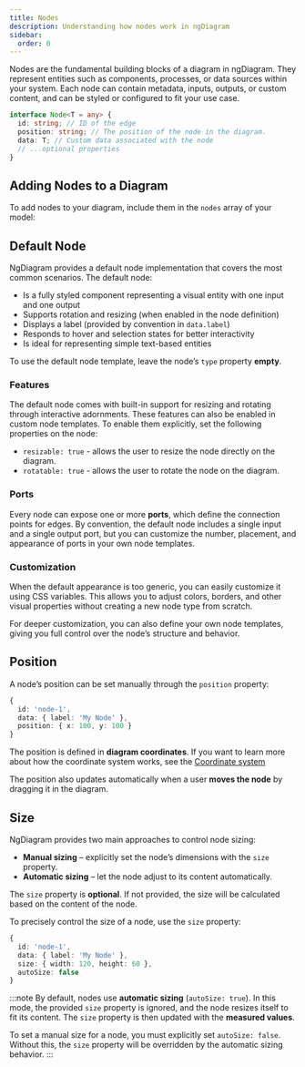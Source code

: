 ```yaml
---
title: Nodes
description: Understanding how nodes work in ngDiagram
sidebar:
  order: 0
---
```



Nodes are the fundamental building blocks of a diagram in ngDiagram.
They represent entities such as components, processes, or data sources within your system. Each node can contain metadata, inputs, outputs, or custom content, and can be styled or configured to fit your use case.

```typescript
interface Node<T = any> {
  id: string; // ID of the edge
  position: string; // The position of the node in the diagram.
  data: T; // Custom data associated with the node
  // ...optional properties
}
```

<LinkCard
  icon="list-format"
  title="Node API"
  href="/docs/api/types/node"
  description="See detailed node properties reference"
/>

## Adding Nodes to a Diagram

To add nodes to your diagram, include them in the `nodes` array of your model:

<CodeSnippet relativePath="nodes/nodes/minimal/diagram.component.ts" />

## Default Node

NgDiagram provides a default node implementation that covers the most common scenarios. The default node:

- Is a fully styled component representing a visual entity with one input and one output
- Supports rotation and resizing (when enabled in the node definition)
- Displays a label (provided by convention in `data.label`)
- Responds to hover and selection states for better interactivity
- Is ideal for representing simple text-based entities

To use the default node template, leave the node’s `type` property **empty**.

### Features

The default node comes with built-in support for resizing and rotating through interactive adornments. These features can also be enabled in custom node templates.
To enable them explicitly, set the following properties on the node:

- `resizable: true` - allows the user to resize the node directly on the diagram.
- `rotatable: true` - allows the user to rotate the node on the diagram.


<RotatableResizableNode />

<CodeSnippet relativePath="nodes/nodes/rotatable-resizable-node/diagram.component.ts" />

<LinkCard icon="list-format" title="Resizing" href="/docs/nodes/resizing" description="Learn about node resizing" />

<LinkCard icon="list-format" title="Rotation" href="/docs/nodes/rotation" description="Learn about node rotation" />

### Ports

Every node can expose one or more **ports**, which define the connection points for edges. By convention, the default node includes a single input and a single output port, but you can customize the number, placement, and appearance of ports in your own node templates.

<LinkCard
  title="Ports"
  href="/docs/internals/nodes/ports"
  description="Read more about ports and how they work in ngDiagram"
/>

### Customization

When the default appearance is too generic, you can easily customize it using CSS variables. This allows you to adjust colors, borders, and other visual properties without creating a new node type from scratch.


<DefaultNode />

<CodeSnippet relativePath="nodes/nodes/default-node/diagram.component.ts" />

For deeper customization, you can also define your own node templates, giving you full control over the node’s structure and behavior.

<LinkCard
  title="Custom Nodes"
  href="/docs/internals/nodes/custom-nodes"
  description="Provide your nodes with unique styles and behaviors"
/>

## Position

A node’s position can be set manually through the `position` property:

```typescript
{
  id: 'node-1',
  data: { label: 'My Node' },
  position: { x: 100, y: 100 }
}
```

The position is defined in **diagram coordinates**. If you want to learn more about how the coordinate system works, see the [Coordinate system](/intro/coordinate-system)

The position also updates automatically when a user **moves the node** by dragging it in the diagram.

## Size

NgDiagram provides two main approaches to control node sizing:

- **Manual sizing** – explicitly set the node’s dimensions with the `size` property.
- **Automatic sizing** – let the node adjust to its content automatically.

The `size` property is **optional**. If not provided, the size will be calculated based on the content of the node.

To precisely control the size of a node, use the `size` property:

```typescript
{
  id: 'node-1',
  data: { label: 'My Node' },
  size: { width: 120, height: 60 },
  autoSize: false
}
```

:::note
By default, nodes use **automatic sizing** (`autoSize: true`). In this mode, the provided `size` property is ignored, and the node resizes itself to fit its content. The `size` property is then updated with the **measured values**.

To set a manual size for a node, you must explicitly set `autoSize: false`. Without this, the `size` property will be overridden by the automatic sizing behavior.
:::
